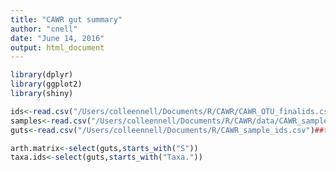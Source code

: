 ```yaml
---
title: "CAWR gut summary"
author: "cnell"
date: "June 14, 2016"
output: html_document
---
```




```r
library(dplyr)
library(ggplot2)
library(shiny)
```

```r
ids<-read.csv("/Users/colleennell/Documents/R/CAWR/CAWR_OTU_finalids.csv")###this is including bad matches 'unknown' ids
samples<-read.csv("/Users/colleennell/Documents/R/CAWR/data/CAWR_samples.csv")##sample data frame
guts<-read.csv("/Users/colleennell/Documents/R/CAWR_sample_ids.csv")##this is the above 2 combined with a few more cols

```

```r
arth.matrix<-select(guts,starts_with("S"))
taxa.ids<-select(guts,starts_with("Taxa."))


```


```r


```

